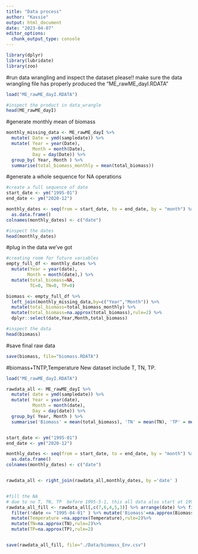```yaml
---
title: "Data process"
author: "Kassie"
output: html_document
date: "2023-04-07"
editor_options: 
  chunk_output_type: console
---
```


```r
library(dplyr)
library(lubridate)
library(zoo)
```

#run data wrangling and inspect the dataset
please!!
make sure the data wrangling file has properly produced the "ME_rawME_dayI.RDATA"
```r

load("ME_rawME_dayI.RDATA")

#inspect the product in data_wrangle
head(ME_rawME_dayI)
```

#generate monthly mean of biomass
```r
monthly_missing_data <- ME_rawME_dayI %>%
  mutate( Date = ymd(sampledate)) %>% 
  mutate( Year = year(Date), 
          Month = month(Date), 
          Day = day(Date)) %>%
  group_by( Year, Month ) %>%
  summarise(total_biomass_monthly = mean(total_biomass))
```

#generate a whole sequence for NA operations
```r
#create a full sequence of date
start_date <- ym("1995-01")
end_date <- ym("2020-12")

monthly_dates <- seq(from = start_date, to = end_date, by = "month") %>%
  as.data.frame() 
colnames(monthly_dates) <- c("date")

#inspect the dates
head(monthly_dates)

```

#plug in the data we've got
```r

#creating room for future variables
empty_full_df <- monthly_dates %>%
  mutate(Year = year(date), 
        Month = month(date),) %>%
  mutate(total_biomass=NA,
         TC=0, TN=0, TP=0)

biomass <- empty_full_df %>%
  left_join(monthly_missing_data,by=c("Year","Month")) %>%
  mutate(total_biomass=total_biomass_monthly) %>% 
  mutate(total_biomass=na.approx(total_biomass),rule=2) %>%
  dplyr::select(date,Year,Month,total_biomass)

#inspect the data
head(biomass)

```

#save final raw data
```r
save(biomass, file="biomass.RDATA")
```

#biomass+TNTP,Temperature
New dataset include T, TN, TP.

```r
load("ME_rawME_dayI.RDATA")

rawdata_all <- ME_rawME_dayI %>%
  mutate( date = ymd(sampledate)) %>% 
  mutate( Year = year(date), 
          Month = month(date), 
          Day = day(date)) %>%
  group_by( Year, Month ) %>%
  summarise('Biomass' = mean(total_biomass), 'TN' = mean(TN), 'TP' = mean(TP),'Temperature' = mean(Temperature)) %>% mutate(date = as.Date(paste(Year,Month, "01", sep = "-"), format = "%Y-%m-%d"))


start_date <- ym("1995-01")
end_date <- ym("2020-12")

monthly_dates <- seq(from = start_date, to = end_date, by = "month") %>%
  as.data.frame() 
colnames(monthly_dates) <- c("date")


rawdata_all <- right_join(rawdata_all,monthly_dates, by ='date' )


#fill the NA
# due to no T, TN, TP  before 1995-5-1, this all data also start at 1995-05-01
rawdata_all_fill <- rawdata_all[,c(7,6,4,5,3)] %>% arrange(date) %>% filter(!is.na(date)) %>% 
  filter(!date <= "1995-04-01" ) %>% mutate('Biomass'=na.approx(Biomass),rule=2)%>%
  mutate(Temperature =na.approx(Temperature),rule=2)%>%
  mutate(TN=na.approx(TN),rule=2)%>%
  mutate(TP=na.approx(TP),rule=2)


save(rawdata_all_fill, file="./Data/biomass_Env.csv")

```

